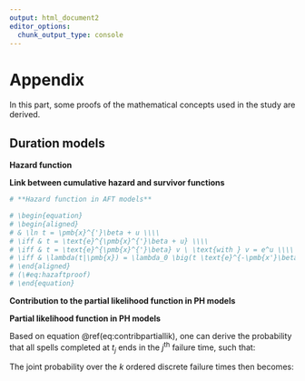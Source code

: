 ```yaml
---
output: html_document2
editor_options: 
  chunk_output_type: console
---
```


# Appendix {-#appendix}

In this part, some proofs of the mathematical concepts used in the study are derived. 

## Duration models {-} 

**Hazard function**

\begin{equation}    
  \begin{aligned}
  \lambda(t) & = \lim_{\Delta t \to 0} \frac{P\big[t \leq T < t + \Delta t | T \geq t \big]}{\Delta t} \\\\
  & = \lim_{\Delta t \to 0} \frac{P\big[t \leq T < t + \Delta t \big] / P\big[T \geq t  \big]}{\Delta t} \\\\
  & = \lim_{\Delta t \to 0} \frac{\big(F(t+\Delta t)-F(t)\big) / \Delta t}{S(t)} \\\\
  & = \frac{\text{d} F(t) / \text{d} t}{S(t)} \\\\
  & = \frac{f(t)}{S(t)} \\\\
  \lambda(t) & = \frac{-\text{d} \ln \big(S(t)\big)}{\text{d} t}
  \end{aligned}
  (\#eq:hazfunproof)
\end{equation}


**Link between cumulative hazard and survivor functions**

\begin{equation}
  \begin{aligned}
       & \Lambda(t) = \int_{0}^{t} \lambda(s)ds \\\\
  \iff & \Lambda(t) = \int_{0}^{t} \frac{f(s)}{S(s)}ds \\\\
  \iff & \Lambda(t) = -\ln \big(S(t)\big) \\\\
  \iff & S(t) = \exp \big(-\Lambda(t)\big)
  \end{aligned}
  (\#eq:linksurvcumhaz)
\end{equation}

```r
# **Hazard function in AFT models**

# \begin{equation}
# \begin{aligned}
# & \ln t = \pmb{x}^{'}\beta + u \\\\
# \iff & t = \text{e}^{\pmb{x}^{'}\beta + u} \\\\
# \iff & t = \text{e}^{\pmb{x}^{'}\beta} v \ \text{with } v = e^u \\\\
# \iff & \lambda(t|\pmb{x}) = \lambda_0 \big(t \text{e}^{-\pmb{x'}\beta} \big) \text{e}^{\pmb{x'}\beta} \ \text{with } v = t \text{e}^{-\pmb{x'}\beta}
# \end{aligned}
# (\#eq:hazaftproof)
# \end{equation}
```

**Contribution to the partial likelihood function in PH models**

\begin{equation}
\begin{aligned}
  \mathbb{P}\big[T_j = t_j | R(t_j) \big] & = \frac{\mathbb{P}\big[T_j = t_j | T_j \geq t_j \big]}{\sum_{l \in R(t_j)} \ \mathbb{P}\big[T_l = t_l | T_l \geq t_j \big]} \\\\
  & = \frac{\lambda_j(t_j|\pmb{\mathrm{x_j}}, \beta)}{\sum_{l \in R(t_j)} \ \lambda_l(t_l|\pmb{\mathrm{x_l}}, \beta)} \\\\
  & = \frac{\lambda_0 (t_j, \alpha)\phi(\pmb{\mathrm{x_j}}, \beta)}{\sum_{l \in R(t_j)} \ \lambda_0 (t_j, \alpha)\phi(\pmb{\mathrm{x_l}}, \beta)} \\\\
  \mathbb{P}\big[T_j = t_j | R(t_j) \big] & = \frac{\phi(\pmb{\mathrm{x}_j}, \beta)}{\sum_{l \in R(t_j)} \phi(\pmb{\mathrm{x}_l}, \beta)}
\end{aligned}
(\#eq:contribpartiallikproof)
\end{equation}

**Partial likelihood function in PH models**

Based on equation \@ref(eq:contribpartiallik), one can derive the probability that all spells completed at $t_j$ ends in the $j^{\text{th}}$ failure time, such that:

\begin{equation}
\begin{aligned}
  \mathcal{L}_{p,\ t_j} & = \mathbb{P}\big[T_1 = t_j, \dots, T_{d_j} = t_j \ | \ R(t_j)\big] \\\\
  & = \Pi_{m \in D(t_j)} \ \mathbb{P}\big[T_m = t_j | R(t_j) \big] \\\\
  & = \Pi_{m \in D(t_j)} \ \frac{\phi(\pmb{\mathrm{x}_m}, \beta)}{\sum_{l \in R(t_j)} \phi(\pmb{\mathrm{x}_l}, \beta)} \\\\
  & = \Pi_{m \in D(t_j)} \ \phi(\pmb{\mathrm{x}_m}, \beta) \times \Pi_{m \in D(t_j)} \ \frac{1}{\sum_{l \in R(t_j)} \phi(\pmb{\mathrm{x}_l}, \beta)} \\\\
  \mathcal{L}_{p,\ t_j} & = \frac{\Pi_{m \in D(t_j)} \ \phi(\pmb{\mathrm{x}_m}, \beta)}{\Big[\sum_{l \in R(t_j)} \phi(\pmb{\mathrm{x}_l}, \beta)\Big]^{d_j}}
\end{aligned}
(\#eq:partlikproof)
\end{equation}

The joint probability over the $k$ ordered discrete failure times then becomes: 

\begin{equation}
\begin{aligned}
  \mathcal{L}_p & = \Pi_{j=1}^{k} \ \mathcal{L}_{p,\ t_j} \\\\
  \mathcal{L}_p & = \Pi_{j=1}^{k} \ \frac{\Pi_{m \in D(t_j)} \ \phi(\pmb{\mathrm{x}_m}, \beta)}{\Big[\sum_{l \in R(t_j)} \phi(\pmb{\mathrm{x}_l}, \beta)\Big]^{d_j}}
\end{aligned}
(\#eq:partlikproofbis)
\end{equation}
  


